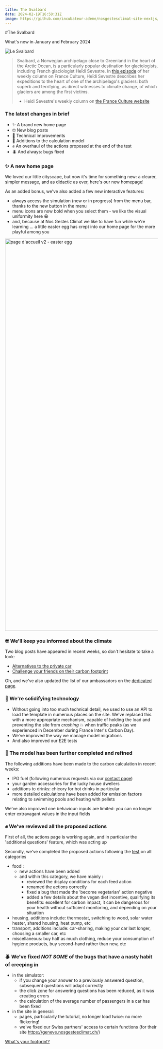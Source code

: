 ```yaml
---
title: The Svalbard
date: 2024-02-19T16:50:31Z
image: https://github.com/incubateur-ademe/nosgestesclimat-site-nextjs/assets/144152881/db0bec84-5cc2-4123-b990-d434f1234545
---
```


#The Svalbard

What's new in January and February 2024

![Le Svalbard](https://github.com/incubateur-ademe/nosgestesclimat-site-nextjs/assets/144152881/db0bec84-5cc2-4123-b990-d434f1234545)

> Svalbard, a Norwegian archipelago close to Greenland in the heart of the Arctic Ocean, is a particularly popular destination for glaciologists, including French glaciologist Heïdi Sevestre.
> In <a href="https://www.radiofrance.fr/franceculture/podcasts/le-biais-d-heidi-sevestre/voyage-a-l-interieur-d-un-glacier-4570455">this episode</a> of her weekly column on France Culture, Heïdi Sevestre describes her expeditions to the heart of one of the archipelago's glaciers: both superb and terrifying, as direct witnesses to climate change, of which glaciers are among the first victims.
> - Heidi Sevestre's weekly column on <a href="https://www.radiofrance.fr/franceculture/podcasts/le-biais-d-heidi-sevestre">the France Culture website</a>


### The latest changes in brief

- ✨ A brand new home page
- 🤓 New blog posts
- 🧱 Technical improvements
- 🧮 Additions to the calculation model
- ✊ An overhaul of the actions proposed at the end of the test
- 🪲 And always: bugs fixed

### ✨ A new home page

We loved our little cityscape, but now it's time for something new: a clearer, simpler message, and as didactic as ever, here's our new homepage! 

As an added bonus, we've also added a few new interactive features: 

- always access the simulation (new or in progress) from the menu bar, thanks to the new button in the menu
- menu icons are now bold when you select them - we like the visual uniformity here 😀
- and, because at Nos Gestes Climat we like to have fun while we're learning ... a little easter egg has crept into our home page for the more playful among you

<img width="1288" alt="page d'accueil v2 - easter egg" src="https://github.com/incubateur-ademe/nosgestesclimat-site/assets/144152881/71316ff6-4b90-4bab-a7f0-ab26a5d64694">

### 🤓 We'll keep you informed about the climate

Two blog posts have appeared in recent weeks, so don't hesitate to take a look: 

- <a href="https://nosgestesclimat.fr/blog/alternatives-voiture-individuelle">Alternatives to the private car</a>
- <a href="https://nosgestesclimat.fr/blog/challenge-tes-amis">Challenge your friends on their carbon footprint</a>

Oh, and we've also updated the list of our ambassadors on the <a href="https://nosgestesclimat.fr/ambassadeurs">dedicated page</a>.

### 🧱 We're solidifying technology

- Without going into too much technical detail, we used to use an API to load the template in numerous places on the site. We've replaced this with a more appropriate mechanism, capable of holding the load and preventing the site from *crashing* 💥 when traffic peaks (as we experienced in December during France Inter's Carbon Day).
- We've improved the way we manage model migrations
- And also improved our E2E tests

### 🧮 The model has been further completed and refined

The following additions have been made to the carbon calculation in recent weeks: 

- lPG fuel (following numerous requests via our <a href="https://nosgestesclimat.fr/contact">contact page</a>)
- your garden accessories for the lucky house dwellers
- additions to drinks: chicory for hot drinks in particular
- more detailed calculations have been added for emission factors relating to swimming pools and heating with pellets

We've also improved one behaviour: inputs are limited: you can no longer enter extravagant values in the input fields

### ✊ We've reviewed all the proposed actions

First of all, the actions page is working again, and in particular the 'additional questions' feature, which was acting up

Secondly, we've completed the proposed actions following the <a href="https://nosgestesclimat.fr/simulateur/bilan?mtm_campaign=nouveautes-simu">test</a> on all categories 

- food :
    - new actions have been added
    - and within this category, we have mainly :
        - reviewed the display conditions for each feed action
        - renamed the actions correctly
        - fixed a bug that made the 'become vegetarian' action negative
        - added a few details about the vegan diet incentive, qualifying its benefits: excellent for carbon impact, it can be dangerous for your health without sufficient monitoring, and depending on your situation
- housing, additions include: thermostat, switching to wood, solar water heater, shared housing, heat pump, etc
- transport, additions include: car-sharing, making your car last longer, choosing a smaller car, etc
- miscellaneous: buy half as much clothing, reduce your consumption of hygiene products, buy second-hand rather than new, etc

### 🪲 We've fixed *NOT SOME* of the bugs that have a nasty habit of creeping in

- in the simulator:
    - if you change your answer to a previously answered question, subsequent questions will adapt correctly
    - the click zone for answering questions has been reduced, as it was creating errors
    - the calculation of the average number of passengers in a car has been fixed
- in the site in general:
    - pages, particularly the tutorial, no longer load twice: no more flickering!
    - we've fixed our Swiss partners' access to certain functions (for their site https://geneve.nosgestesclimat.ch/)


<div className="text-center">
  <a
    href="https://nosgestesclimat.fr/simulateur/bilan?mtm_campaign=nouveautes-simu"
    className="focus:ring-offset-3 transition-color mx-auto inline-flex items-center whitespace-nowrap rounded-md border-2 border-primary-500 bg-primary-500 !p-4 font-bold !text-white no-underline shadow-sm transition-colors transition-colors hover:bg-primary-700 hover:text-white focus:outline-none focus:ring-2 focus:ring-primary-700 aria-disabled:opacity-50">
    What's your footprint? 
  </a>
</div>
